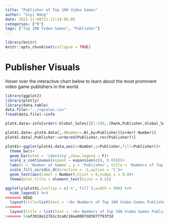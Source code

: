 ```yaml
---
title: "Publisher of Top 100 Video Games"
author: "Siyi Wang"
date: 2021-11-08T21:13:14-05:00
categories: ["R"]
tags: ["Top 100 Video Games", "Publisher"]
---
```


```r
library(knitr)
knitr::opts_chunk$set(collapse = TRUE)
```

# Publisher Visuals

Hover over the interactive chart below to learn about the most prominent video game publishers in the world.

```r
library(ggplot2)
library(plotly)
library(data.table)
data.file<-"../vgsales.csv"
fread(data.file)->info

plot4.data<-info[order(-Global_Sales)][1:100,.(Rank,Publisher,Global_Sales)]

plot41.data<-plot4.data[,.(Number=.N),by=Publisher][order(-Number)]
plot41.data[,Publisher:=ordered(Publisher,rev(Publisher))]

plot41<-ggplot(plot41.data,aes(x=Number,y=Publisher,fill=Publisher))+
  theme_bw()+
  geom_bar(stat = 'identity',show.legend = F)+
  scale_x_continuous(expand = expansion(c(0, 0.05)))+
  labs(x = 'Number of Games', y = 'Publisher', title = 'Numbers of Top 100 Video Games Publishers')+
  scale_fill_viridis_d(direction = -1,option = 'C')+
  geom_text(aes(label = Number),hjust = 0,nudge_x = 0.8)+
  theme(plot.title = element_text(hjust = 0.5))

ggplotly(plot41,tooltip = c('x','fill'),width = 900) %>% 
  hide_legend() %>% 
<<<<<<< HEAD
  layout(title=list(text = '<b> Numbers of Top 100 Video Games Publishers <b>', font = list(size = 15)))
=======
  layout(title = list(text = '<b> Numbers of Top 100 Video Games Publishers <b>',font = list(size = 15)))
>>>>>>> 54af3918e127b1c3ca0c18aa8007dd3877f93f3d


```

